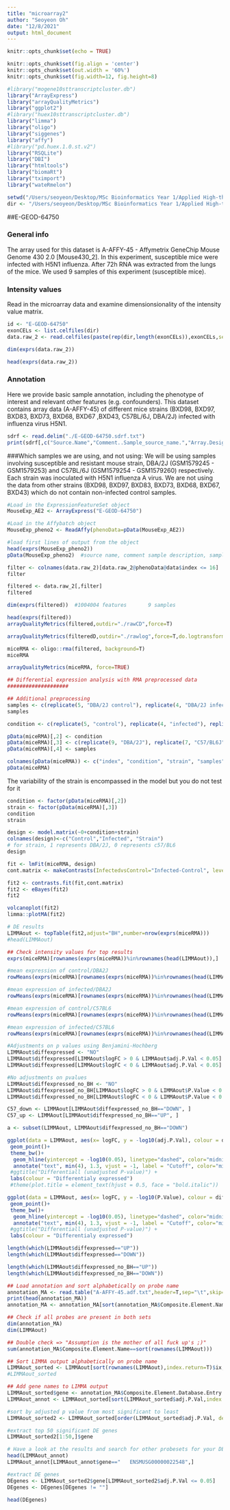 ---
title: "microarray2"
author: "Seoyeon Oh"
date: "12/8/2021"
output: html_document
---

```{r setup, include=FALSE}
knitr::opts_chunk$set(echo = TRUE)
```

```{r global_options, include=FALSE}
knitr::opts_chunk$set(fig.align = 'center')
knitr::opts_chunk$set(out.width = '60%')
knitr::opts_chunk$set(fig.width=12, fig.height=8)

#library("mogene10sttranscriptcluster.db")
library("ArrayExpress")
library("arrayQualityMetrics")
library("ggplot2")
#library("huex10sttranscriptcluster.db")
library("limma")
library("oligo")
library("siggenes")
library("affy")
#library("pd.huex.1.0.st.v2")
library("RSQLite")
library("DBI")
library("htmltools")
library("biomaRt")
library("tximport")
library("wateRmelon")
```

```{r}
setwd("/Users/seoyeon/Desktop/MSc Bioinformatics Year 1/Applied High-throughput Analysis/Project/Datasets/Microarray2")
dir <- "/Users/seoyeon/Desktop/MSc Bioinformatics Year 1/Applied High-throughput Analysis/Project/Datasets/Microarray2/"
```

##E-GEOD-64750

### General info

The array used for this dataset is A-AFFY-45 - Affymetrix GeneChip Mouse Genome 430 2.0 [Mouse430_2]. In this experiment, susceptible mice were infected with H5N1 influenza. After 72h RNA was extracted from the lungs of the mice. We used 9 samples of this experiment (susceptible mice).

### Intensity values
Read in the microarray data and examine dimensionsionality of the intensity value matrix.

```{r, message=F}
id <- "E-GEOD-64750"
exonCELs <- list.celfiles(dir)
data.raw_2 <- read.celfiles(paste(rep(dir,length(exonCELs)),exonCELs,sep=""))
```

```{r}
dim(exprs(data.raw_2))
```

```{r}
head(exprs(data.raw_2))
```

### Annotation

Here we provide basic sample annotation, including the phenotype of interest and relevant other features (e.g. confounders). This dataset contains array data (A-AFFY-45) of different mice strains (BXD98, BXD97, BXD83, BXD73, BXD68, BXD67 ,BXD43, C57BL/6J, DBA/2J) infected with influenza virus H5N1.

```{r}
sdrf <- read.delim("./E-GEOD-64750.sdrf.txt")
print(sdrf[,c("Source.Name","Comment..Sample_source_name.","Array.Design.REF", "Characteristics..strain.", "Comment..Sample_description.")])
```

###Which samples we are using, and not using:
We will be using samples involving susceptible and resistant mouse strain, DBA/2J (GSM1579245 - GSM1579253) and C57BL/6J (GSM1579254 - GSM1579260) respectively. Each strain was inoculated with H5N1 influenza A virus. We are not using the data from other strains (BXD98, BXD97, BXD83, BXD73, BXD68, BXD67, BXD43) which do not contain non-infected control samples.

```{r}
#Load in the ExpressionFeatureSet object
MouseExp_AE2 <- ArrayExpress("E-GEOD-64750")

#Load in the Affybatch object
MouseExp_pheno2 <- ReadAffy(phenoData=pData(MouseExp_AE2))
```

```{r}
#load first lines of output from the object
head(exprs(MouseExp_pheno2))  
pData(MouseExp_pheno2)  #source name, comment sample description, sample source name, sample title, characteristics, organism, term.source, accession number, sex ...
```

```{r}
filter <- colnames(data.raw_2)[data.raw_2@phenoData@data$index <= 16]
filter

filtered <- data.raw_2[,filter]
filtered

dim(exprs(filtered))  #1004004 features       9 samples
```

```{r}
head(exprs(filtered))
arrayQualityMetrics(filtered,outdir="./rawCD",force=T)
```

```{r}
arrayQualityMetrics(filteredD,outdir="./rawlog",force=T,do.logtransform=T)
```

```{r}
miceRMA <- oligo::rma(filtered, background=T)
miceRMA

arrayQualityMetrics(miceRMA, force=TRUE)
```

```{r}
## Differential expression analysis with RMA preprocessed data
####################

## Additional preprocessing
samples <- c(replicate(5, "DBA/2J control"), replicate(4, "DBA/2J infected"), replicate(3, "C57/BL6J control"), replicate(4, "C57/BL6J infected"))
samples

condition <- c(replicate(5, "control"), replicate(4, "infected"), replicate(3, "control"), replicate(4, "infected"))

pData(miceRMA)[,2] <- condition
pData(miceRMA)[,3] <- c(replicate(9, "DBA/2J"), replicate(7, "C57/BL6J"))
pData(miceRMA)[,4] <- samples

colnames(pData(miceRMA)) <- c("index", "condition", "strain", "samples")
pData(miceRMA)
```

The variability of the strain is encompassed in the model but you do not test for it
```{r}
condition <- factor(pData(miceRMA)[,2])
strain <- factor(pData(miceRMA)[,3])
condition
strain
```

```{r}
design <- model.matrix(~0+condition+strain)
colnames(design)<-c("Control","Infected", "Strain")
# for strain, 1 represents DBA/2J, 0 represents c57/BL6
design
```
```{r}
fit <- lmFit(miceRMA, design)
cont.matrix <- makeContrasts(InfectedvsControl="Infected-Control", levels=design)

fit2 <- contrasts.fit(fit,cont.matrix) 
fit2 <- eBayes(fit2)
fit2

volcanoplot(fit2)
limma::plotMA(fit2)
```
```{r}
# DE results
LIMMAout <- topTable(fit2,adjust="BH",number=nrow(exprs(miceRMA)))
#head(LIMMAout)

## Check intensity values for top results
exprs(miceRMA)[rownames(exprs(miceRMA))%in%rownames(head(LIMMAout)),]

#mean expression of control/DBA2J
rowMeans(exprs(miceRMA)[rownames(exprs(miceRMA))%in%rownames(head(LIMMAout)),1:5])

#mean expression of infected/DBA2J
rowMeans(exprs(miceRMA)[rownames(exprs(miceRMA))%in%rownames(head(LIMMAout)),6:9])

#mean expression of control/C57BL6
rowMeans(exprs(miceRMA)[rownames(exprs(miceRMA))%in%rownames(head(LIMMAout)),10:12])

#mean expression of infected/C57BL6
rowMeans(exprs(miceRMA)[rownames(exprs(miceRMA))%in%rownames(head(LIMMAout)),13:16])

```


```{r}
#Adjustments on p values using Benjamini-Hochberg
LIMMAout$diffexpressed <- "NO"
LIMMAout$diffexpressed[LIMMAout$logFC > 0 & LIMMAout$adj.P.Val < 0.05] <- "UP"
LIMMAout$diffexpressed[LIMMAout$logFC < 0 & LIMMAout$adj.P.Val < 0.05] <- "DOWN"

#No adjustments on pvalues
LIMMAout$diffexpressed_no_BH <- "NO"
LIMMAout$diffexpressed_no_BH[LIMMAout$logFC > 0 & LIMMAout$P.Value < 0.05] <- "UP"
LIMMAout$diffexpressed_no_BH[LIMMAout$logFC < 0 & LIMMAout$P.Value < 0.05] <- "DOWN"

C57_down <- LIMMAout[LIMMAout$diffexpressed_no_BH=="DOWN", ]
C57_up <- LIMMAout[LIMMAout$diffexpressed_no_BH=="UP", ]

a <- subset(LIMMAout, LIMMAout$diffexpressed_no_BH=="DOWN")

ggplot(data = LIMMAout, aes(x= logFC, y = -log10(adj.P.Val), colour = diffexpressed)) +
 geom_point()+
 theme_bw()+
  geom_hline(yintercept = -log10(0.05), linetype="dashed", color="midnightblue")+
  annotate("text", min(4), 1.3, vjust = -1, label = "Cutoff", color="midnightblue")+
 #ggtitle("Differentiall (unadjusted P-value)") +
 labs(colour = "Differentialy expressed")
 #theme(plot.title = element_text(hjust = 0.5, face = "bold.italic"))

ggplot(data = LIMMAout, aes(x= logFC, y = -log10(P.Value), colour = diffexpressed_no_BH)) +
 geom_point()+
 theme_bw()+
  geom_hline(yintercept = -log10(0.05), linetype="dashed", color="midnightblue")+
  annotate("text", min(4), 1.3, vjust = -1, label = "Cutoff", color="midnightblue")+
 #ggtitle("Differentiall (unadjusted P-value)") +
 labs(colour = "Differentialy expressed")
```

```{r}
length(which(LIMMAout$diffexpressed=="UP"))  
length(which(LIMMAout$diffexpressed=="DOWN")) 

length(which(LIMMAout$diffexpressed_no_BH=="UP"))  
length(which(LIMMAout$diffexpressed_no_BH=="DOWN")) 
```

```{r}
## Load annotation and sort alphabetically on probe name
annotation_MA <- read.table("A-AFFY-45.adf.txt",header=T,sep="\t",skip=17,fill=T)
print(head(annotation_MA))
annotation_MA <- annotation_MA[sort(annotation_MA$Composite.Element.Name,index.return=T)$ix,]

## Check if all probes are present in both sets
dim(annotation_MA)
dim(LIMMAout)

## Double check => "Assumption is the mother of all fuck up's ;)"
sum(annotation_MA$Composite.Element.Name==sort(rownames(LIMMAout)))

## Sort LIMMA output alphabetically on probe name
LIMMAout_sorted <- LIMMAout[sort(rownames(LIMMAout),index.return=T)$ix,]
#LIMMAout_sorted

## Add gene names to LIMMA output
LIMMAout_sorted$gene <- annotation_MA$Composite.Element.Database.Entry.ensembl.
LIMMAout_annot <- LIMMAout_sorted[sort(LIMMAout_sorted$adj.P.Val,index.return=T)$ix,]

#sort by adjusted p value from most significant to least 
LIMMAout_sorted2 <- LIMMAout_sorted[order(LIMMAout_sorted$adj.P.Val, decreasing= F),]

#extract top 50 significant DE genes 
LIMMAout_sorted2[1:50,]$gene

# Have a look at the results and search for other probesets for your DE genes
head(LIMMAout_annot)
LIMMAout_annot[LIMMAout_annot$gene=="	ENSMUSG00000022548",]
```
```{r}
#extract DE genes
DEgenes <- LIMMAout_sorted2$gene[LIMMAout_sorted2$adj.P.Val <= 0.05]
DEgenes <- DEgenes[DEgenes != ""]

head(DEgenes)
```
